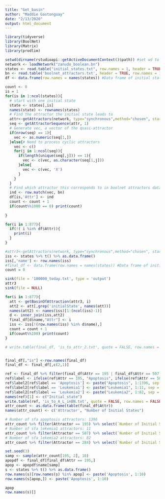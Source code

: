 ```yaml
---
title: "Get_basin"
author: "Maddie Gastonguay"
date: "2/13/2020"
output: html_document
---
```


```r
library(tidyverse)
library(BoolNet)
library(Matrix)
library(prodlim)

setwd(dirname(rstudioapi::getActiveDocumentContext()$path)) #set wd to wherever script is located
network <- loadNetwork("zanudo_boolean.bn")
states <- read.table("initial_states.txt", row.names = 1, header = TRUE) %>%t() %>%as.data.frame() # Dataframe of initial states
bn <- read.table('boolnet_attractors.txt', header = TRUE, row.names = 1) # Dataframe of attractors resulting from initial states
df <- data.frame(row.names = names(states)) #Data frame of initial states and corresponding attractors
```


<!-- ```{r} -->
<!-- count <- 0 -->
<!-- for(is in 1:ncol(states)){ -->
<!--   # start with one initial state -->
<!--   state <- states[,is] -->
<!--   names(state) <- rownames(states) -->
<!--   # Find the attractor the initial state leads to -->
<!--   attr<-getAttractors(network, type="synchronous",method="chosen", startStates=list(state),returnTable = TRUE) -->
<!--   sink('basins_of_boolean/temp.txt') -->
<!--   print(attr) -->
<!--   sink(file = NULL) -->

<!--   # Read in attractor and manipulate to get it as a vector -->
<!--   lines <- readLines('basins_of_boolean/temp.txt') -->
<!--   n = 1 -->
<!--   l <- list() -->
<!--   i = 1 -->
<!--   for(line in lines){ -->
<!--     if(substr(trimws(line), 1,1) == '1' | substr(trimws(line), 1,1) =='0'){ -->
<!--       t <- unlist(strsplit(trimws(lines[n]), " "))[1] -->
<!--       l[i] <- t -->
<!--       i = i +1 -->
<!--     } -->
<!--     n = n + 1 -->
<!--   } -->

<!--   # Generate vec, a vector of the quasi-attractor -->
<!--   if(length(l) == 1){ -->
<!--     vec <- as.numeric(unlist(strsplit(as.character(l[1]), ""))) -->
<!--   }else{# Need to process cyclic attractors -->
<!--     vec <- c() -->
<!--     for(j in 1:60){ -->
<!--       temp <- c() -->
<!--       for(k in 1:length(l)){ -->
<!--         l2 <- as.numeric(unlist(strsplit(as.character(l[k]), ""))) -->
<!--         temp <- c(temp, l2[j]) -->
<!--       } -->
<!--       if(length(unique(temp)) == 1){ -->
<!--         vec <- c(vec, as.character(temp[1])) -->
<!--       }else{ -->
<!--         vec <- c(vec, 'X') -->
<!--       } -->
<!--     } -->

<!--   # Find which attractor this corresponds to in boolnet attractors dataframe -->
<!--   ind <- row.match(vec, bn) -->
<!--   if(is.na(ind)) ind <- 'ERROR' -->
<!--   df[is,'Attr'] <- ind -->
<!--   count <- count + 1 -->
<!--   if(count%%1000 == 0) print(count) -->
<!--   } -->
<!-- } -->

<!-- ``` -->
```r
count <- 0
is = 1
for(is in 1:ncol(states)){
  # start with one initial state
  state <- states[,is]
  names(state) <- rownames(states)
  # Find the attractor the initial state leads to
  attr<-getAttractors(network, type="synchronous",method="chosen", startStates=list(state),returnTable = TRUE)
  seq <- getAttractorSequence(attr, 1)
  # Generate vec, a vector of the quasi-attractor
  if(nrow(seq) == 1){
    vec <- as.numeric(seq[1,])
  }else{# Need to process cyclic attractors
    vec <- c()
    for(j in 1:ncol(seq)){
      if(length(unique(seq[,j])) == 1){
        vec <- c(vec, as.character(seq[1,j]))
      }else{
        vec <- c(vec, 'X')
      }
    }
  }
  # Find which attractor this corresponds to in boolnet attractors dataframe
  ind <- row.match(vec, bn)
  df[is,'Attr'] <- ind
  count <- count + 1
  if(count%%1000 == 0) print(count)
  
}
```

```r
for(i in 1:877){
  if(!( i %in% df$Attr)){
    print(i)
  }
}
```


```r
#attr3<-getAttractors(network, type="synchronous",method="chosen", startStates=states,returnTable = TRUE)
iss <- states %>% t() %>% as.data.frame()
iss[,'name'] <- row.names(iss)
#final_df <- data.frame(row.names = names(states)) #Data frame of initial states and corresponding attractors
count = 0

sink(file = '100000_today.txt', type = 'output')
attr3
sink(file = NULL)

for(i in 1:877){
  att <- getBasinOfAttraction(attr3, i)
  att2 <- att[,grep('initialState', names(att))]
  names(att2) <- names(iss)[1:(ncol(iss)-1)]
  d <- inner_join(iss,att2)
  final_df[d$name,"Attr"] <- i
  iss <- iss[!(row.names(iss) %in% d$name),]
  count = count + 1
  if(count%%100) print(count)
}

# write.table(final_df, 'is_to_attr_2.txt', quote = FALSE, row.names = TRUE)


final_df[,"is"] <-row.names(final_df)
final_df <- final_df[,c(2,1)]

ref <- final_df %>% filter(final_df$Attr == 195 | final_df$Attr == 507 | final_df$Attr == 284)
ref$label <- ifelse(ref$Attr == 195, "Apoptosis", ifelse(ref$Attr == 507, "Leukemia1", "Leukemia2"))
ref$label2[ref$label == 'Apoptosis'] <- paste("Apoptosis", 1:1396, sep = "_")
ref$label2[ref$label == 'Leukemia1'] <- paste("Leukemia1", 1:11, sep = "_")
ref$label2[ref$label == 'Leukemia2'] <- paste("Leukemia2", 1:82, sep = "_")
names(ref)[1] <- c("Initial_state")
write.table(ref, 'is_to_A_L_inBN.txt', quote = FALSE, row.names = FALSE)
attr_count <- as.data.frame(table(final_df$Attr))
names(attr_count) <- c('Attractor', "Number of Initial States")

# Number of sfa apoptosis attractors: 1396
attr_count %>% filter(Attractor == 195) %>% select(`Number of Initial States`)
# Number of sfa lekemia1 attractors: 11
attr_count %>% filter(Attractor == 507) %>% select(`Number of Initial States`)
# Number of sfa lekemia2 attractors: 82
attr_count %>% filter(Attractor == 284) %>% select(`Number of Initial States`)


```

```r
set.seed(3)
samp <- sample(attr_count[195, 2], 10)
apopdf <- final_df[final_df$Attr == 195,]
apop <- apopdf$name[samp]
s <- states %>% t() %>% as.data.frame()
row.names(s)[row.names(s) %in% apop] <- paste('Apoptosis', 1:10)
row.names(s[apop,]) <- paste('Apoptosis', 1:10)

apop
row.names(s)[]

```


